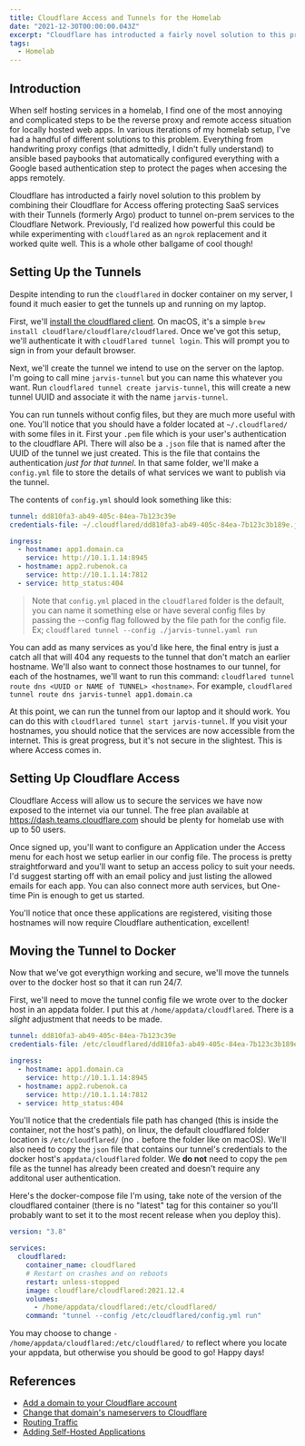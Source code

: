 ```yaml
---
title: Cloudflare Access and Tunnels for the Homelab
date: "2021-12-30T00:00:00.043Z"
excerpt: "Cloudflare has introducted a fairly novel solution to this problem by combining their Cloudflare for Access offering protecting SaaS services with their Tunnels (formerly Argo) product to tunnel on-prem services to the Cloudflare Network."
tags:
  - Homelab
---
```


## Introduction

When self hosting services in a homelab, I find one of the most annoying and complicated steps to be the reverse proxy and remote access situation for locally hosted web apps. In various iterations of my homelab setup, I've had a handful of different solutions to this problem. Everything from handwriting proxy configs (that admittedly, I didn't fully understand) to ansible based paybooks that automatically configured everything with a Google based authentication step to protect the pages when accesing the apps remotely.

Cloudflare has introducted a fairly novel solution to this problem by combining their Cloudflare for Access offering protecting SaaS services with their Tunnels (formerly Argo) product to tunnel on-prem services to the Cloudflare Network. Previously, I'd realized how powerful this could be while experimenting with `cloudflared` as an `ngrok` replacement and it worked quite well. This is a whole other ballgame of cool though!

## Setting Up the Tunnels

Despite intending to run the `cloudflared` in docker container on my server, I found it much easier to get the tunnels up and running on my laptop.

First, we'll [install the cloudflared client](https://developers.cloudflare.com/cloudflare-one/connections/connect-apps/install-and-setup/tunnel-guide). On macOS, it's a simple `brew install cloudflare/cloudflare/cloudflared`. Once we've got this setup, we'll authenticate it with `cloudflared tunnel login`. This will prompt you to sign in from your default browser.

Next, we'll create the tunnel we intend to use on the server on the laptop. I'm going to call mine `jarvis-tunnel` but you can name this whatever you want. Run `cloudflared tunnel create jarvis-tunnel`, this will create a new tunnel UUID and associate it with the name `jarvis-tunnel`.

You can run tunnels without config files, but they are much more useful with one. You'll notice that you should have a folder located at `~/.cloudflared/` with some files in it. First your `.pem` file which is your user's authentication to the cloudflare API. There will also be a `.json` file that is named after the UUID of the tunnel we just created. This is the file that contains the authentication _just for that tunnel_. In that same folder, we'll make a `config.yml` file to store the details of what services we want to publish via the tunnel.

The contents of `config.yml` should look something like this:

```yml
tunnel: dd810fa3-ab49-405c-84ea-7b123c39e
credentials-file: ~/.cloudflared/dd810fa3-ab49-405c-84ea-7b123c3b189e.json

ingress:
  - hostname: app1.domain.ca
    service: http://10.1.1.14:8945
  - hostname: app2.rubenok.ca
    service: http://10.1.1.14:7812
  - service: http_status:404
```

> Note that `config.yml` placed in the `cloudflared` folder is the default, you can name it something else or have several config files by passing the --config flag followed by the file path for the config file. Ex; `cloudflared tunnel --config ./jarvis-tunnel.yaml run`

You can add as many services as you'd like here, the final entry is just a catch all that will 404 any requests to the tunnel that don't match an earlier hostname. We'll also want to connect those hostnames to our tunnel, for each of the hostnames, we'll want to run this command: `cloudflared tunnel route dns <UUID or NAME of TUNNEL> <hostname>`. For example, `cloudflared tunnel route dns jarvis-tunnel app1.domain.ca`

At this point, we can run the tunnel from our laptop and it should work. You can do this with `cloudflared tunnel start jarvis-tunnel`. If you visit your hostnames, you should notice that the services are now accessible from the internet. This is great progress, but it's not secure in the slightest. This is where Access comes in.

## Setting Up Cloudflare Access

Cloudflare Access will allow us to secure the services we have now exposed to the internet via our tunnel. The free plan available at https://dash.teams.cloudflare.com should be plenty for homelab use with up to 50 users.

Once signed up, you'll want to configure an Application under the Access menu for each host we setup earlier in our config file. The process is pretty straightforward and you'll want to setup an access policy to suit your needs. I'd suggest starting off with an email policy and just listing the allowed emails for each app. You can also connect more auth services, but One-time Pin is enough to get us started.

You'll notice that once these applications are registered, visiting those hostnames will now require Cloudflare authentication, excellent!

## Moving the Tunnel to Docker

Now that we've got everythign working and secure, we'll move the tunnels over to the docker host so that it can run 24/7.

First, we'll need to move the tunnel config file we wrote over to the docker host in an appdata folder. I put this at `/home/appdata/cloudflared`. There is a _slight_ adjustment that needs to be made.

```yml
tunnel: dd810fa3-ab49-405c-84ea-7b123c39e
credentials-file: /etc/cloudflared/dd810fa3-ab49-405c-84ea-7b123c3b189e.json

ingress:
  - hostname: app1.domain.ca
    service: http://10.1.1.14:8945
  - hostname: app2.rubenok.ca
    service: http://10.1.1.14:7812
  - service: http_status:404
```

You'll notice that the credentials file path has changed (this is inside the container, not the host's path), on linux, the default cloudflared folder location is `/etc/cloudflared/` (no `.` before the folder like on macOS). We'll also need to copy the `json` file that contains our tunnel's credentials to the docker host's `appdata/cloudflared` folder. We **do not** need to copy the `pem` file as the tunnel has already been created and doesn't require any additonal user authentication.

Here's the docker-compose file I'm using, take note of the version of the cloudflared container (there is no "latest" tag for this container so you'll probably want to set it to the most recent release when you deploy this).

```yml
version: "3.8"

services:
  cloudflared:
    container_name: cloudflared
    # Restart on crashes and on reboots
    restart: unless-stopped
    image: cloudflare/cloudflared:2021.12.4
    volumes:
      - /home/appdata/cloudflared:/etc/cloudflared/
    command: "tunnel --config /etc/cloudflared/config.yml run"
```

You may choose to change `- /home/appdata/cloudflared:/etc/cloudflared/` to reflect where you locate your appdata, but otherwise you should be good to go! Happy days!

## References

- [Add a domain to your Cloudflare account](https://support.cloudflare.com/hc/en-us/articles/201720164-Creating-a-Cloudflare-account-and-adding-a-website)
- [Change that domain's nameservers to Cloudflare](https://support.cloudflare.com/hc/en-us/articles/205195708)
- [Routing Traffic](https://developers.cloudflare.com/cloudflare-one/connections/connect-apps/routing-to-tunnel/dns)
- [Adding Self-Hosted Applications](https://developers.cloudflare.com/cloudflare-one/applications/configure-apps/self-hosted-apps)
